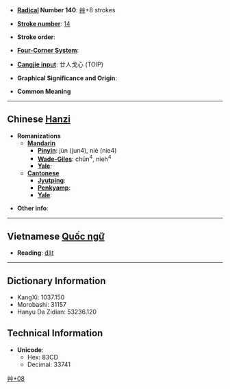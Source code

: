 * '''[[Wiktionary:Chinese radical index| Radical]] Number 140''': [[Wiktionary:Chinese radical index 艸|艸]]+8 strokes

* '''[[Wiktionary:Chinese total strokes index|Stroke number]]''': [[Wiktionary:Chinese total strokes index 14|14]]

* '''Stroke order''': 

* '''[[Wiktionary:Chinese four corner index|Four-Corner System]]''': 

* '''[[Wiktionary:Chinese Cangjie index|Cangjie input]]''': 廿人戈心 (TOIP)

* '''Graphical Significance and Origin''': 

* '''Common Meaning''' [[Category:CJKV Character articles lacking a common meaning|艸+08]]

----

== Chinese [[Hanzi]] ==

* '''Romanizations'''
** '''[[Mandarin]]'''
*** '''[[Pinyin]]''': jùn (jun4), niè (nie4)
*** '''[[Wade-Giles]]''': chün<sup>4</sup>, nieh<sup>4</sup>
*** '''[[Yale]]''': 
** '''[[Cantonese]]'''
*** '''[[Jyutping]]''':
*** '''[[Penkyamp]]''': 
*** '''[[Yale]]''': 

* '''Other info''': 

----

== Vietnamese [[Quốc ngữ]] ==

* '''Reading''': [[đặt]]

----

== Dictionary Information ==

* KangXi: 1037.150
* Morobashi: 31157
* Hanyu Da Zidian: 53236.120

== Technical Information ==

* '''Unicode''':
** Hex: 83CD
** Decimal: 33741
